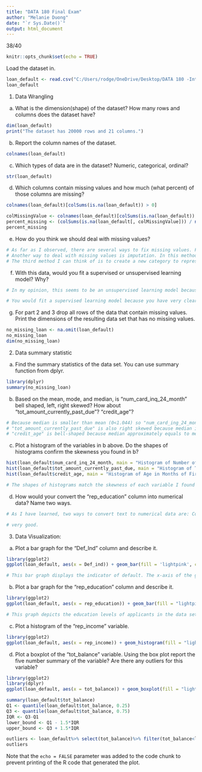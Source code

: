 ```yaml
---
title: "DATA 180 Final Exam"
author: "Melanie Duong"
date: "`r Sys.Date()`"
output: html_document
---
```

38/40

```r
knitr::opts_chunk$set(echo = TRUE)
```

Load the dataset in.
```r
loan_default <- read.csv("C:/Users/rodge/OneDrive/Desktop/DATA 180 -Intoduction to Data Science/DATA-180-Introduction-to-Data-Science--Section-2/data/loan_default_data_set.csv")
loan_default
```


1. Data Wrangling

a. What is the dimension(shape) of the dataset? How many rows and columns does the dataset have?
```r
dim(loan_default)
print("The dataset has 20000 rows and 21 columns.")
```

b. Report the column names of the dataset.
```r
colnames(loan_default)
```

c. Which types of data are in the dataset? Numeric, categorical, ordinal?
```r
str(loan_default)
```

d. Which columns contain missing values and how much (what percent) of those columns are missing?
```r
colnames(loan_default)[colSums(is.na(loan_default)) > 0]

colMissingValue <- colnames(loan_default)[colSums(is.na(loan_default)) > 0]
percent_missing <- (colSums(is.na(loan_default[, colMissingValue])) / nrow(loan_default)) * 100
percent_missing
```

e. How do you think we should deal with missing values?
```r
# As far as I observed, there are several ways to fix missing values. First of all, we can remove rows or columns that contain missing values. For this data set, we should remove rows because the amount of missing data is quiet small. If the amount of missing data is substantial, we should delete all the column.
# Another way to deal with missing values is imputation. In this method, we can replace the missing values by the mean or mode values.
# The third method I can think of is to create a new category to represent missing values.
```


f. With this data, would you fit a supervised or unsupervised learning model? Why?
```r
# In my opinion, this seems to be an unsupervised learning model because the variables in this data set are independent variables, which means that that do not have have impacts on each other. 

# You would fit a supervised learning model because you have very clear dependent and independent variables.(-2)
```

g.	For part 2 and 3 drop all rows of the data that contain missing values. Print the dimensions of the resulting data set that has no missing values.
```r
no_missing_loan <- na.omit(loan_default)
no_missing_loan
dim(no_missing_loan)
```


2. Data summary statistic

a. Find the summary statistics of the data set. You can use summary function from dplyr. 
```r
library(dplyr)
summary(no_missing_loan)
```
b.	Based on the mean, mode, and median, is “num_card_inq_24_month” bell shaped, left, right skewed? How about “tot_amount_currently_past_due”? “credit_age”? 
```r
# Because median is smaller than mean (0<1.044) so "num_card_ing_24_month" is right skewed.
# "tot_amount_currently_past_due" is also right skewed because median is smaller than mean (0<354.2).
# "credit_age" is bell-shaped because median approximately equals to mean (281 and 208.9).
```

c. Plot a histogram of the variables in b above. Do the shapes of histograms confirm the skewness you found in b?
```r
hist(loan_default$num_card_inq_24_month, main = "Histogram of Number of Credit Card Inquiries in last 24 Months", xlab = "Number of Credit Card", ylab = "Frequency", col = "lightpink")
hist(loan_default$tot_amount_currently_past_due, main = "Histogram of Total Amount Past due currently for all Credit Accounts", xlab = "Total amount past due", ylab = "Frequency", col = "lightpink")
hist(loan_default$credit_age, main = "Histogram of Age in Months of First Credit Product Obtained by the Applicant", xlab = "Age in months of first credit product", ylab = "Frequency", col = "lightpink")

# The shapes of histograms match the skewness of each variable I found in part b.
```

d.	How would your convert the “rep_education” column into numerical data? Name two ways. 
```r
# As I have learned, two ways to convert text to numerical data are: Counting vectorization and Term frequency-Inverse document frequency.

# very good.
```


3. Data Visualization:

a. Plot a bar graph for the “Def_Ind” column and describe it. 
```r
library(ggplot2)
ggplot(loan_default, aes(x = Def_ind)) + geom_bar(fill = 'lightpink', color = "black") + labs(title = "Bar Graph of Indicator of Default", x = 'Indicator of Default', y = 'Frequeny' )

# This bar graph displays the indicator of default. The x-axis of the graph contains two values which are 0 and 1. 1 is account defaulted after an account was approved and opened with the bank in the past 18 months while 0 means not defaulted. The y-axis shows the frequency of each value. There are around 2480 accounts that are defaulted but almost 18000 accounts are not defaulted. The distribution reveals the prevalence of default within the data set, providing a clear understanding of the number of accounts facing financial difficulties. Overall, the proportion of accounts defaulted are approximately 9 times less than the proportion of accounts that are not defaulted. Doing further analysis can find out factors leading to this situation as well as potential risks.
```

b.	Plot a bar graph for the “rep_education" column and describe it.
```r
library(ggplot2)
ggplot(loan_default, aes(x = rep_education)) + geom_bar(fill = "lightpink", color = "black") + labs(title = "Bar Graph of Education Level", x = "Education level", y = "Count")

# This graph depicts the education levels of applicants in the data set. The x-axis categorizes education into four levels which are: graduate degree, college degree, high-school or below and others. The y-axis gives us the number of times each of these levels appears. According to the bar graph, the majority of applicants reported that they are in college (about 12450 applicants). In second place is high-school or below with 5500 applicants and then is 2500 graduate applicants and 200 applicants in other education level. This distribution not only provides insights into the education landscape of the applicant pool but also highlights the prevalence of college-level education among them.

```

c. Plot a histogram of the “rep_income” variable.
```r
library(ggplot2)
ggplot(loan_default, aes(x = rep_income)) + geom_histogram(fill = "lightpink", color = "black") + labs(title = "Histogram of Annual Income", x = "Income", y = "Frequency")

```

d. Plot a boxplot of the “tot_balance” variable. Using the box plot report the five number summary of the variable? Are there any outliers for this variable? 
```r
library(ggplot2)
library(dplyr)
ggplot(loan_default, aes(x = tot_balance)) + geom_boxplot(fill = "lightpink") + labs(title = "Box plot of Total Balance", x = 'Total balance', y = 'Frequency')

summary(loan_default$tot_balance)
Q1 <- quantile(loan_default$tot_balance, 0.25)
Q3 <- quantile(loan_default$tot_balance, 0.75)
IQR <- Q3-Q1
lower_bound <- Q1 - 1.5*IQR
upper_bound <- Q3 + 1.5*IQR

outliers <- loan_default%>% select(tot_balance)%>% filter(tot_balance<lower_bound | tot_balance>upper_bound)
outliers
```

Note that the `echo = FALSE` parameter was added to the code chunk to prevent printing of the R code that generated the plot.
